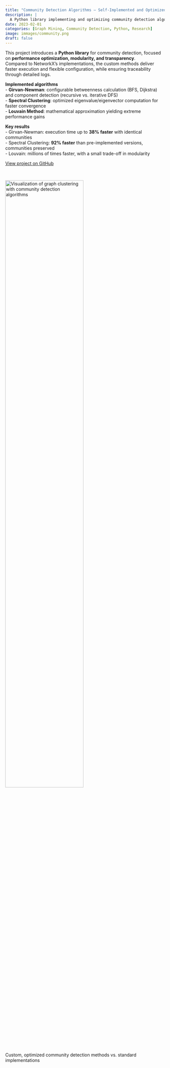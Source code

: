 ```yaml
---
title: "Community Detection Algorithms — Self-Implemented and Optimized"
description: |
  A Python library implementing and optimizing community detection algorithms (Girvan-Newman, Spectral Clustering, Louvain) with significant performance improvements over NetworkX.
date: 2023-02-01
categories: [Graph Mining, Community Detection, Python, Research]
image: immages/community.png
draft: false
---
```


This project introduces a **Python library** for community detection, focused on **performance optimization, modularity, and transparency**.  
Compared to NetworkX’s implementations, the custom methods deliver faster execution and flexible configuration, while ensuring traceability through detailed logs.  

**Implemented algorithms**  
- **Girvan-Newman**: configurable betweenness calculation (BFS, Dijkstra) and component detection (recursive vs. iterative DFS)  
- **Spectral Clustering**: optimized eigenvalue/eigenvector computation for faster convergence  
- **Louvain Method**: mathematical approximation yielding extreme performance gains  

**Key results**  
- Girvan-Newman: execution time up to **38% faster** with identical communities  
- Spectral Clustering: **92% faster** than pre-implemented versions, communities preserved  
- Louvain: millions of times faster, with a small trade-off in modularity  

[View project on GitHub](https://github.com/emanueleiacca/SelfImplemented-Community-Detection-Algorithms-Improved){.btn target=_blank}  

<br>

<img class="img-styling" src="immages/community.png" alt="Visualization of graph clustering with community detection algorithms" width="70%">

::: {.gray-italic .center-text}
Custom, optimized community detection methods vs. standard implementations
:::
